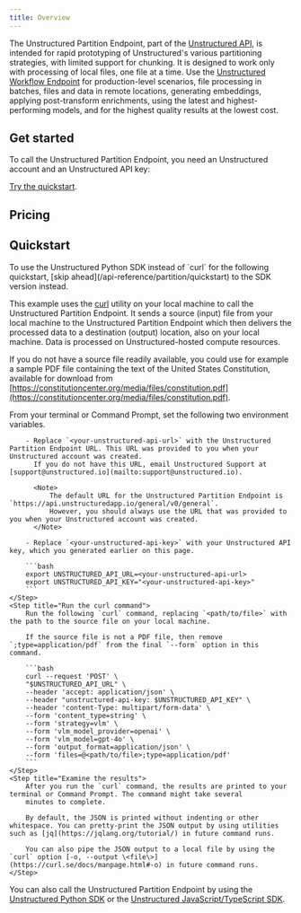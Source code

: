 ```yaml
---
title: Overview
---
```


The Unstructured Partition Endpoint, part of the [Unstructured API](/api-reference/overview), is intended for rapid prototyping of Unstructured's 
various partitioning strategies, with limited support for chunking. It is designed to work only with processing of local files, one file 
at a time. Use the [Unstructured Workflow Endpoint](/api-reference/workflow/overview) for production-level scenarios, file processing in 
batches, files and data in remote locations, generating embeddings, applying post-transform enrichments, using the latest and 
highest-performing models, and for the highest quality results at the lowest cost.

## Get started

To call the Unstructured Partition Endpoint, you need an Unstructured account and an Unstructured API key:


<GetStartedSimpleAPIOnly/>

[Try the quickstart](#quickstart).

## Pricing


<Pricing />

## Quickstart

<Tip>
    To use the Unstructured Python SDK instead of `curl` for the following quickstart, 
    [skip ahead](/api-reference/partition/quickstart) to the SDK version instead.
</Tip>

This example uses the [curl](https://curl.se/) utility on your local machine to call the Unstructured Partition Endpoint. It sends a source (input) file from your local machine to the Unstructured Partition Endpoint which then delivers the processed data to a destination (output) location, also on your local machine. Data is processed on Unstructured-hosted compute resources.

If you do not have a source file readily available, you could use for example a sample PDF file containing the text of the United States Constitution, 
available for download from [https://constitutioncenter.org/media/files/constitution.pdf](https://constitutioncenter.org/media/files/constitution.pdf).

<Steps>
    <Step title="Set environment variables">
        From your terminal or Command Prompt, set the following two environment variables. 
        
        - Replace `<your-unstructured-api-url>` with the Unstructured Partition Endpoint URL. This URL was provided to you when your Unstructured account was created. 
          If you do not have this URL, email Unstructured Support at [support@unstructured.io](mailto:support@unstructured.io).

          <Note>
              The default URL for the Unstructured Partition Endpoint is `https://api.unstructuredapp.io/general/v0/general`. 
              However, you should always use the URL that was provided to you when your Unstructured account was created.
          </Note>
          
        - Replace `<your-unstructured-api-key>` with your Unstructured API key, which you generated earlier on this page.

        ```bash
        export UNSTRUCTURED_API_URL=<your-unstructured-api-url>
        export UNSTRUCTURED_API_KEY="<your-unstructured-api-key>"
        ```
    </Step>
    <Step title="Run the curl command">
        Run the following `curl` command, replacing `<path/to/file>` with the path to the source file on your local machine.

        If the source file is not a PDF file, then remove `;type=application/pdf` from the final `--form` option in this command.

        ```bash
        curl --request 'POST' \
        "$UNSTRUCTURED_API_URL" \
        --header 'accept: application/json' \
        --header "unstructured-api-key: $UNSTRUCTURED_API_KEY" \
        --header 'content-Type: multipart/form-data' \
        --form 'content_type=string' \
        --form 'strategy=vlm' \
        --form 'vlm_model_provider=openai' \
        --form 'vlm_model=gpt-4o' \
        --form 'output_format=application/json' \
        --form 'files=@<path/to/file>;type=application/pdf'
        ```
    </Step>
    <Step title="Examine the results">
        After you run the `curl` command, the results are printed to your terminal or Command Prompt. The command might take several 
        minutes to complete.

        By default, the JSON is printed without indenting or other whitespace. You can pretty-print the JSON output by using utilities such as [jq](https://jqlang.org/tutorial/) in future command runs. 
        
        You can also pipe the JSON output to a local file by using the `curl` option [-o, --output \<file\>](https://curl.se/docs/manpage.html#-o) in future command runs.
    </Step>
</Steps>

You can also call the Unstructured Partition Endpoint by using the [Unstructured Python SDK](/api-reference/partition/sdk-python) or the [Unstructured JavaScript/TypeScript SDK](/api-reference/partition/sdk-jsts).